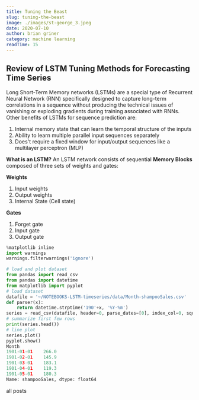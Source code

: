```yaml
---
title: Tuning the Beast
slug: tuning-the-beast
image: ./images/st-george_3.jpeg
date: 2020-07-10
author: brian griner
category: machine learning
readTime: 15
---
```



## Review of LSTM Tuning Methods for Forecasting Time Series

Long Short-Term Memory networks (LSTMs) are a special type of Recurrent Neural Network (RNN) specifically designed to capture long-term
correlations in a sequence without producing the technical issues of vanishing or exploding gradients during
training associated with RNNs. Other benefits of LSTMs for sequence prediction are:

1.  Internal memory state that can learn the temporal structure of the inputs
2.  Ability to learn multiple parallel input sequences separately
3.  Does't require a fixed window for input/output sequences like a multilayer perceptron (MLP)

**What is an LSTM?** An LSTM network consists of sequential **Memory Blocks** composed of three sets of weights and gates:

**Weights**

1. Input weights
2. Output weights
3. Internal State (Cell state)

**Gates**

1. Forget gate
2. Input gate
3. Output gate

```python
%matplotlib inline
import warnings
warnings.filterwarnings('ignore')

# load and plot dataset
from pandas import read_csv
from pandas import datetime
from matplotlib import pyplot
# load dataset
datafile = '~/NOTEBOOKS-LSTM-timeseries/data/Month-shampooSales.csv'
def parser(x):
    return datetime.strptime('190'+x, '%Y-%m')
series = read_csv(datafile, header=0, parse_dates=[0], index_col=0, squeeze=True, date_parser=parser)
# summarize first few rows
print(series.head())
# line plot
series.plot()
pyplot.show()
Month
1901-01-01    266.0
1901-02-01    145.9
1901-03-01    183.1
1901-04-01    119.3
1901-05-01    180.3
Name: shampooSales, dtype: float64
```

<Link to="/posts" className="btn center-btn">
  all posts
</Link>
